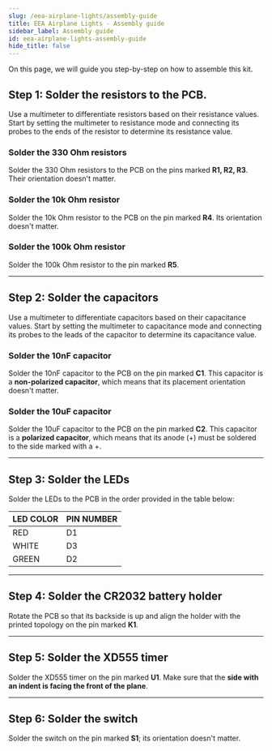 ```yaml
---
slug: /eea-airplane-lights/assembly-guide
title: EEA Airplane Lights - Assembly guide
sidebar_label: Assembly guide
id: eea-airplane-lights-assembly-guide
hide_title: false
---
```


On this page, we will guide you step-by-step on how to assemble this kit.

## Step 1: Solder the resistors to the PCB.

Use a multimeter to differentiate resistors based on their resistance values. Start by setting the multimeter to resistance mode and connecting its probes to the ends of the resistor to determine its resistance value.

### Solder the 330 Ohm resistors

Solder the 330 Ohm resistors to the PCB on the pins marked **R1, R2, R3**. Their orientation doesn't matter.

<CenteredImage src="/img/airplane-solder-kit/330-ohm.jpg" alt="Highlighted pins for 330 Ohm resistors" caption="Highlighted pins for 330 Ohm resistors" width="800px"/>
<ReactPlayer src='../../videos/eaa-airplane-330-resistor.mp4' width='100%' height='auto' muted='true' autoPlay='true' loop='true'/>

### Solder the 10k Ohm resistor

Solder the 10k Ohm resistor to the PCB on the pin marked **R4**. Its orientation doesn't matter. 

<CenteredImage src="/img/airplane-solder-kit/10k-ohm.jpg" alt="Highlighted pins for 10k Ohm resistor" caption="Highlighted pins for 10k Ohm resistor" width="800px"/>

<ReactPlayer src='../../videos/eaa-airplane-10k-resistor.mp4' width='100%' height='auto' muted='true' autoPlay='true' loop='true'/>

### Solder the 100k Ohm resistor

Solder the 100k Ohm resistor to the pin marked **R5**.

<CenteredImage src="/img/airplane-solder-kit/100k-ohm.jpg" alt="Highlighted pins for 100k Ohm resistor" caption="Highlighted pins for 100k Ohm resistor" width="800px"/>
<ReactPlayer src='../../videos/eaa-airplane-100k-resistor.mp4' width='100%' height='auto' muted='true' autoPlay='true' loop='true'/>

---

## Step 2: Solder the capacitors

Use a multimeter to differentiate capacitors based on their capacitance values. Start by setting the multimeter to capacitance mode and connecting its probes to the leads of the capacitor to determine its capacitance value.

### Solder the 10nF capacitor

Solder the 10nF capacitor to the PCB on the pin marked **C1**. This capacitor is a **non-polarized capacitor**, which means that its placement orientation doesn't matter.

<CenteredImage src="/img/airplane-solder-kit/10nf.jpg" alt="Highlighted pins for 10nF capacitor" caption="Highlighted pins for 10nF capacitor" width="800px"/>
<ReactPlayer src='../../videos/eaa-airplane-10nf.mp4' width='100%' height='auto' muted='true' autoPlay='true' loop='true'/>

### Solder the 10uF capacitor

Solder the 10uF capacitor to the PCB on the pin marked **C2**. This capacitor is a **polarized capacitor**, which means that its anode (+) must be soldered to the side marked with a +.

<CenteredImage src="/img/airplane-solder-kit/10uf.jpg" alt="Highlighted pins for 10uF capacitor" caption="Highlighted pins for 10uF capacitor" width="800px"/>
<ReactPlayer src='../../videos/eaa-airplane-10uf.mp4' width='100%' height='auto' muted='true' autoPlay='true' loop='true'/>

---

## Step 3: Solder the LEDs

Solder the LEDs to the PCB in the order provided in the table below:

| **LED COLOR** | **PIN NUMBER** |
|---------------|----------------|
| RED           | D1             |
| WHITE         | D3             |
| GREEN         | D2             |

<CenteredImage src="/img/dasduinoCORE-solder-kit/led.jpg" alt="Marked pins on LED" caption="Marked pins on LED" width="800px"/>
<CenteredImage src="/img/airplane-solder-kit/leds.jpg" alt="Highlighted pins for LEDs" caption="Highlighted pins for LEDs" width="800px"/>
<ReactPlayer src='../../videos/eaa-airplane-led.mp4' width='100%' height='auto' muted='true' autoPlay='true' loop='true'/>

---

## Step 4: Solder the CR2032 battery holder

Rotate the PCB so that its backside is up and align the holder with the printed topology on the pin marked **K1**.

<CenteredImage src="/img/airplane-solder-kit/battery.jpg" alt="Highlighted pins for battery holder" caption="Highlighted pins for battery holder" width="800px"/>
<ReactPlayer src='../../videos/eaa-airplane-bat.mp4' width='100%' height='auto' muted='true' autoPlay='true' loop='true'/>


---

## Step 5: Solder the XD555 timer

Solder the XD555 timer on the pin marked **U1**. Make sure that the **side with an indent is facing the front of the plane**.

<CenteredImage src="/img/airplane-solder-kit/xd555.jpg" alt="Highlighted pins for XD555 timer" caption="Highlighted pins for XD555 timer" width="800px"/>
<ReactPlayer src='../../videos/eaa-airplane-xd555.mp4' width='100%' height='auto' muted='true' autoPlay='true' loop='true'/>

---

## Step 6: Solder the switch

Solder the switch on the pin marked **S1**; its orientation doesn't matter.

<CenteredImage src="/img/airplane-solder-kit/s1.jpg" alt="Highlighted pins for switch" caption="Highlighted pins for switch" width="800px"/>
<ReactPlayer src='../../videos/eaa-airplane-sw.mp4' width='100%' height='auto' muted='true' autoPlay='true' loop='true'/>
